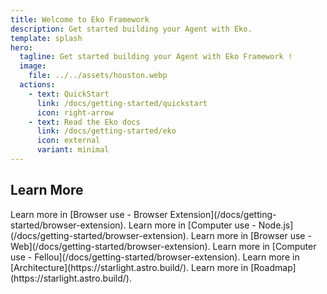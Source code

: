 ```yaml
---
title: Welcome to Eko Framework
description: Get started building your Agent with Eko.
template: splash
hero:
  tagline: Get started building your Agent with Eko Framework !
  image:
    file: ../../assets/houston.webp
  actions:
    - text: QuickStart
      link: /docs/getting-started/quickstart
      icon: right-arrow
    - text: Read the Eko docs
      link: /docs/getting-started/eko
      icon: external
      variant: minimal
---
```



## Learn More

<CardGrid>
	<Card title="Use Eko in Browser Extension" icon="extension">
		Learn more in [Browser use - Browser Extension](/docs/getting-started/browser-extension).
	</Card>
	<Card title="Use Eko in Node.js" icon="node">
		Learn more in [Computer use - Node.js](/docs/getting-started/browser-extension).
	</Card>
	<Card title="Use Eko in Web" icon="internet">
		Learn more in [Browser use - Web](/docs/getting-started/browser-extension).
	</Card>
	<Card title="Computer Use" icon="computer">
		Learn more in [Computer use - Fellou](/docs/getting-started/browser-extension).
	</Card>
	<Card title="Architecture" icon="architecture">
		Learn more in [Architecture](https://starlight.astro.build/).
	</Card>
	<Card title="Roadmap" icon="roadmap">
		Learn more in [Roadmap](https://starlight.astro.build/).
	</Card>
</CardGrid>
